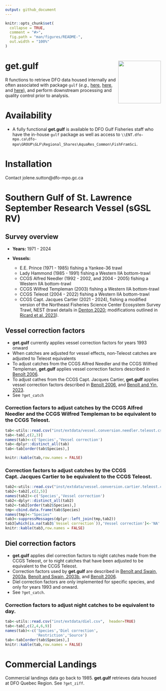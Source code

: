 ```yaml
---
output: github_document
---
```


<!-- README.md is generated from README.Rmd. Please edit that file -->

```r
knitr::opts_chunk$set(
  collapse = TRUE,
  comment = "#>",
  fig.path = "man/figures/README-",
  out.width = "100%"
)
```

# get.gulf <img src="man/figures/logo.png" align="right" height="138" alt="" />


<!-- badges: start -->
<!-- badges: end -->

R functions to retrieve DFO data housed internally and often associated with package `gulf` (*e.g.,* [here](https://github.com/dfo-gulf-science/gulf/tree/master), [here](https://github.com/ricardd/gulf2), and [here](https://github.com/TobieSurette/gulf.data)), and perform downstream processing and quality control prior to analysis.

# Availability

  * A fully functional **get.gulf** is available to DFO Gulf Fisheries staff who have the in-house `gulf` package as well as access to `\\ENT.dfo-mpo.ca\dfo-mpo\GROUP\GLF\Regional_Shares\AquaRes_Common\FishFramSci`.

# Installation

Contact jolene.sutton@dfo-mpo.gc.ca
  
# Southern Gulf of St. Lawrence September Research Vessel (sGSL RV)

## Survey overview
  + **Years:** 1971 - 2024
  
  + **Vessels:**
    + E.E. Prince (1971 - 1985) fishing a Yankee-36 trawl
    + Lady Hammond (1985 - 1991) fishing a Western IIA bottom-trawl
    + CCGS Alfred Needler (1992 - 2002, and 2004 - 2005) fishing a Western IIA bottom-trawl
    + CCGS Wilfred Templeman (2003) fishing a Western IIA bottom-trawl
    + CCGS Teleost (2004 - 2022) fishing a Western IIA bottom-trawl
    + CCGS Capt. Jacques Cartier (2021 - 2024), fishing a modified version of the Northeast Fisheries Science Center Ecosystem Survey Trawl, NEST (trawl details in [Denton 2020](https://waves-vagues.dfo-mpo.gc.ca/library-bibliotheque/4087638x.pdf); modifications outlined in [Ricard et al. 2023](https://publications.gc.ca/collections/collection_2023/mpo-dfo/Fs97-6-3547-eng.pdf)).

## Vessel correction factors
  + **get.gulf** currently applies vessel correction factors for years 1993 onward
  + When catches are adjusted for vessel effects, non-Teleost catches are adjusted to Teleost equivalents
  + To adjust catches from the CCGS Alfred Needler and the CCGS Wilfred Templeman, **get.gulf** applies vessel correction factors described in [Benoît 2006](https://www.dfo-mpo.gc.ca/csas-sccs/publications/resdocs-docrech/2006/2006_008-eng.htm).
  + To adjust cathes from the CCGS Capt. Jacques Cartier, **get.gulf** applies vessel correction factors described in [Benoît 2006](https://waves-vagues.dfo-mpo.gc.ca/library-bibliotheque/331162.pdf), and [Benoît and Yin, 2023](https://waves-vagues.dfo-mpo.gc.ca/library-bibliotheque/41220614.pdf).
  + See `?get_catch`

### Correction factors to adjust catches by the CCGS Alfred Needler and the CCGS Wilfred Templeman to be equivalent to the CCGS Teleost.
```r
tab<-utils::read.csv("inst/extdata/vessel.conversion.needler.teleost.csv",  header=TRUE)
tab<-tab[,c(2,3)]
names(tab)<-c('Species','Vessel correction')
tab<-dplyr::distinct_all(tab)
tab<-tab[order(tab$Species),]

knitr::kable(tab,row.names = FALSE)
```

### Correction factors to adjust catches by the CCGS Capt. Jacques Cartier to be equivalent to the CCGS Teleost.
```r

tab2<-utils::read.csv("inst/extdata/vessel.conversion.cartier.teleost.csv",  header=TRUE)
tab2<-tab2[,c(2,5)]
names(tab2)<-c('Species','Vessel correction')
tab2<-dplyr::distinct_all(tab2)
tab2<-tab2[order(tab2$Species),]
tmp<-cbind.data.frame(tab$Species)
names(tmp)<-"Species"
tab3<-suppressMessages(dplyr::left_join(tmp,tab2))
tab3[which(is.na(tab3$`Vessel correction`)),'Vessel correction']<-'NA'
knitr::kable(tab3,row.names = FALSE)
```


## Diel correction factors
  + **get.gulf** applies diel correction factors to night catches made from the CCGS Teleost, or to night catches that have been adjusted to be equivalent to the CCGS Teleost.
  + Correction factors used by **get.gulf** are described in [Benoît and Swain, 2003a](https://academic.oup.com/icesjms/article/60/6/1298/653532?login=true), [Benoît and Swain, 2003b](https://publications.gc.ca/collections/collection_2012/mpo-dfo/Fs97-6-2505-eng.pdf), and  [Benoît 2006](https://waves-vagues.dfo-mpo.gc.ca/library-bibliotheque/331162.pdf).
  + Diel correction factors are only implemented for specific species, and only for years 1993 and onward. 
  + See `?get_catch`.

### Correction factors to adjust night catches to be equivalent to day.
```r
tab<-utils::read.csv("inst/extdata/diel.csv",  header=TRUE)
tab<-tab[,c(2,4,6,9)]
names(tab)<-c('Species','Diel correction',
              'Restriction','Source')
tab<-tab[order(tab$Species),]
knitr::kable(tab,row.names = FALSE)
```


# Commercial Landings
Commercial landings data go back to 1985. **get.gulf** retrieves data housed at DFO Quebec Region. See `?get_ziff`.
